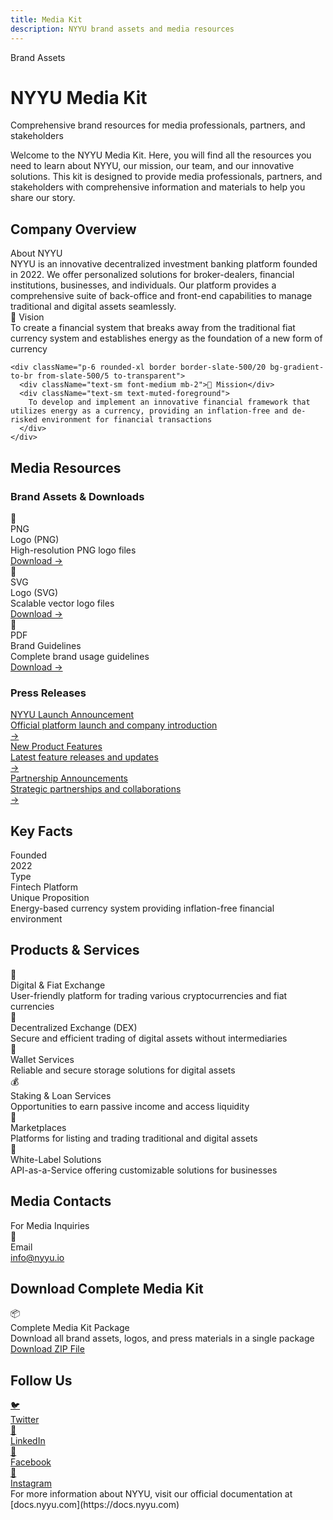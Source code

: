 ```yaml
---
title: Media Kit
description: NYYU brand assets and media resources
---
```



<div className="relative overflow-hidden rounded-2xl bg-gradient-to-br from-slate-500/10 via-gray-500/5 to-background p-12 border border-slate-500/20 mb-8">
  <div className="relative z-10">
    <div className="inline-block px-4 py-1.5 rounded-full bg-slate-500/10 border border-slate-500/20 text-sm font-medium mb-4">
      Brand Assets
    </div>
    <h1 className="text-4xl md:text-5xl font-bold mb-4 bg-gradient-to-r from-foreground to-foreground/70 bg-clip-text text-transparent">
      NYYU Media Kit
    </h1>
    <p className="text-xl text-muted-foreground mb-0 max-w-3xl">
      Comprehensive brand resources for media professionals, partners, and stakeholders
    </p>
  </div>
  <div className="absolute top-0 right-0 w-96 h-96 bg-slate-500/5 rounded-full blur-3xl"></div>
  <div className="absolute bottom-0 left-0 w-96 h-96 bg-gray-500/5 rounded-full blur-3xl"></div>
</div>

Welcome to the NYYU Media Kit. Here, you will find all the resources you need to learn about NYYU, our mission, our team, and our innovative solutions. This kit is designed to provide media professionals, partners, and stakeholders with comprehensive information and materials to help you share our story.

## Company Overview

<div className="grid grid-cols-1 md:grid-cols-2 gap-6 my-8">
  <div className="p-6 rounded-xl border border-slate-500/20 bg-gradient-to-br from-slate-500/5 to-transparent">
    <div className="text-sm text-muted-foreground mb-2">About NYYU</div>
    <div className="text-base leading-relaxed">
      NYYU is an innovative decentralized investment banking platform founded in 2022. We offer personalized solutions for broker-dealers, financial institutions, businesses, and individuals. Our platform provides a comprehensive suite of back-office and front-end capabilities to manage traditional and digital assets seamlessly.
    </div>
  </div>

  <div className="space-y-4">
    <div className="p-6 rounded-xl border border-slate-500/20 bg-gradient-to-br from-gray-500/5 to-transparent">
      <div className="text-sm font-medium mb-2">🎯 Vision</div>
      <div className="text-sm text-muted-foreground">
        To create a financial system that breaks away from the traditional fiat currency system and establishes energy as the foundation of a new form of currency
      </div>
    </div>

    <div className="p-6 rounded-xl border border-slate-500/20 bg-gradient-to-br from-slate-500/5 to-transparent">
      <div className="text-sm font-medium mb-2">🚀 Mission</div>
      <div className="text-sm text-muted-foreground">
        To develop and implement an innovative financial framework that utilizes energy as a currency, providing an inflation-free and de-risked environment for financial transactions
      </div>
    </div>
  </div>
</div>

## Media Resources

### Brand Assets & Downloads

<div className="grid grid-cols-1 md:grid-cols-2 lg:grid-cols-3 gap-4 my-6">
  <div className="p-6 rounded-xl border border-border bg-muted/30 hover:bg-muted/50 transition-all">
    <div className="flex items-center justify-between mb-4">
      <div className="w-12 h-12 rounded-lg bg-slate-500/20 flex items-center justify-center">
        <span className="text-2xl">🎨</span>
      </div>
      <div className="px-3 py-1 rounded-full bg-slate-500/10 text-xs font-medium">PNG</div>
    </div>
    <div className="font-bold mb-2">Logo (PNG)</div>
    <div className="text-sm text-muted-foreground mb-4">High-resolution PNG logo files</div>
    <a href="https://nyyu.io/media/nyyu-logo.png" className="text-sm text-primary hover:underline">
      Download →
    </a>
  </div>

  <div className="p-6 rounded-xl border border-border bg-muted/30 hover:bg-muted/50 transition-all">
    <div className="flex items-center justify-between mb-4">
      <div className="w-12 h-12 rounded-lg bg-slate-500/20 flex items-center justify-center">
        <span className="text-2xl">📐</span>
      </div>
      <div className="px-3 py-1 rounded-full bg-slate-500/10 text-xs font-medium">SVG</div>
    </div>
    <div className="font-bold mb-2">Logo (SVG)</div>
    <div className="text-sm text-muted-foreground mb-4">Scalable vector logo files</div>
    <a href="https://nyyu.io/media/nyyu-logo.svg" className="text-sm text-primary hover:underline">
      Download →
    </a>
  </div>

  <div className="p-6 rounded-xl border border-border bg-muted/30 hover:bg-muted/50 transition-all">
    <div className="flex items-center justify-between mb-4">
      <div className="w-12 h-12 rounded-lg bg-slate-500/20 flex items-center justify-center">
        <span className="text-2xl">📘</span>
      </div>
      <div className="px-3 py-1 rounded-full bg-slate-500/10 text-xs font-medium">PDF</div>
    </div>
    <div className="font-bold mb-2">Brand Guidelines</div>
    <div className="text-sm text-muted-foreground mb-4">Complete brand usage guidelines</div>
    <a href="https://nyyu.io/media/brand-guidelines.pdf" className="text-sm text-primary hover:underline">
      Download →
    </a>
  </div>
</div>

### Press Releases

<div className="space-y-3 my-6">
  <a href="https://nyyu.io/media/launch-announcement" className="block p-4 rounded-lg border border-border bg-muted/30 hover:bg-muted/50 transition-all">
    <div className="flex items-center justify-between">
      <div className="flex-1">
        <div className="font-bold mb-1">NYYU Launch Announcement</div>
        <div className="text-sm text-muted-foreground">Official platform launch and company introduction</div>
      </div>
      <div className="text-muted-foreground">→</div>
    </div>
  </a>

  <a href="https://nyyu.io/media/product-features" className="block p-4 rounded-lg border border-border bg-muted/30 hover:bg-muted/50 transition-all">
    <div className="flex items-center justify-between">
      <div className="flex-1">
        <div className="font-bold mb-1">New Product Features</div>
        <div className="text-sm text-muted-foreground">Latest feature releases and updates</div>
      </div>
      <div className="text-muted-foreground">→</div>
    </div>
  </a>

  <a href="https://nyyu.io/media/partnership-announcements" className="block p-4 rounded-lg border border-border bg-muted/30 hover:bg-muted/50 transition-all">
    <div className="flex items-center justify-between">
      <div className="flex-1">
        <div className="font-bold mb-1">Partnership Announcements</div>
        <div className="text-sm text-muted-foreground">Strategic partnerships and collaborations</div>
      </div>
      <div className="text-muted-foreground">→</div>
    </div>
  </a>
</div>

## Key Facts

<div className="grid grid-cols-1 md:grid-cols-2 gap-4 my-8">
  <div className="p-6 rounded-xl border border-slate-500/20 bg-gradient-to-br from-slate-500/5 to-transparent">
    <div className="grid grid-cols-2 gap-4">
      <div>
        <div className="text-sm text-muted-foreground mb-1">Founded</div>
        <div className="font-bold text-lg">2022</div>
      </div>
      <div>
        <div className="text-sm text-muted-foreground mb-1">Type</div>
        <div className="font-bold text-lg">Fintech Platform</div>
      </div>
    </div>
  </div>

  <div className="p-6 rounded-xl border border-slate-500/20 bg-gradient-to-br from-gray-500/5 to-transparent">
    <div className="text-sm text-muted-foreground mb-2">Unique Proposition</div>
    <div className="text-sm font-medium">
      Energy-based currency system providing inflation-free financial environment
    </div>
  </div>
</div>

## Products & Services

<div className="grid grid-cols-1 md:grid-cols-2 gap-4 my-6">
  <div className="p-5 rounded-lg border border-border bg-muted/30">
    <div className="flex items-center gap-3 mb-2">
      <span className="text-xl">💱</span>
      <div className="font-bold text-sm">Digital & Fiat Exchange</div>
    </div>
    <div className="text-xs text-muted-foreground">
      User-friendly platform for trading various cryptocurrencies and fiat currencies
    </div>
  </div>

  <div className="p-5 rounded-lg border border-border bg-muted/30">
    <div className="flex items-center gap-3 mb-2">
      <span className="text-xl">🔄</span>
      <div className="font-bold text-sm">Decentralized Exchange (DEX)</div>
    </div>
    <div className="text-xs text-muted-foreground">
      Secure and efficient trading of digital assets without intermediaries
    </div>
  </div>

  <div className="p-5 rounded-lg border border-border bg-muted/30">
    <div className="flex items-center gap-3 mb-2">
      <span className="text-xl">👛</span>
      <div className="font-bold text-sm">Wallet Services</div>
    </div>
    <div className="text-xs text-muted-foreground">
      Reliable and secure storage solutions for digital assets
    </div>
  </div>

  <div className="p-5 rounded-lg border border-border bg-muted/30">
    <div className="flex items-center gap-3 mb-2">
      <span className="text-xl">💰</span>
      <div className="font-bold text-sm">Staking & Loan Services</div>
    </div>
    <div className="text-xs text-muted-foreground">
      Opportunities to earn passive income and access liquidity
    </div>
  </div>

  <div className="p-5 rounded-lg border border-border bg-muted/30">
    <div className="flex items-center gap-3 mb-2">
      <span className="text-xl">🏪</span>
      <div className="font-bold text-sm">Marketplaces</div>
    </div>
    <div className="text-xs text-muted-foreground">
      Platforms for listing and trading traditional and digital assets
    </div>
  </div>

  <div className="p-5 rounded-lg border border-border bg-muted/30">
    <div className="flex items-center gap-3 mb-2">
      <span className="text-xl">🎨</span>
      <div className="font-bold text-sm">White-Label Solutions</div>
    </div>
    <div className="text-xs text-muted-foreground">
      API-as-a-Service offering customizable solutions for businesses
    </div>
  </div>
</div>

## Media Contacts

<div className="p-6 rounded-xl border border-slate-500/30 bg-gradient-to-r from-slate-500/10 to-gray-500/10 my-8">
  <div className="font-bold text-lg mb-4">For Media Inquiries</div>
  <div className="space-y-3">
    <div className="flex items-center gap-3">
      <div className="w-10 h-10 rounded-lg bg-slate-500/20 flex items-center justify-center">
        <span className="text-lg">📧</span>
      </div>
      <div>
        <div className="text-sm text-muted-foreground">Email</div>
        <a href="mailto:info@nyyu.io" className="text-sm font-medium text-primary hover:underline">
          info@nyyu.io
        </a>
      </div>
    </div>
  </div>
</div>

## Download Complete Media Kit

<div className="p-8 rounded-xl border border-slate-500/30 bg-gradient-to-br from-slate-500/10 via-gray-500/5 to-background text-center my-8">
  <div className="text-4xl mb-4">📦</div>
  <div className="font-bold text-xl mb-2">Complete Media Kit Package</div>
  <div className="text-muted-foreground mb-6">
    Download all brand assets, logos, and press materials in a single package
  </div>
  <a href="https://nyyu.io/media/nyyu-media-kit.zip" className="inline-block px-6 py-3 rounded-lg bg-gradient-to-r from-slate-500/20 to-gray-500/20 hover:from-slate-500/30 hover:to-gray-500/30 border border-slate-500/30 font-medium transition-all">
    Download ZIP File
  </a>
</div>

## Follow Us

<div className="grid grid-cols-2 md:grid-cols-4 gap-4 my-8">
  <a href="https://twitter.com/nyyuio" className="p-4 rounded-lg border border-border bg-muted/30 hover:bg-muted/50 transition-all text-center">
    <div className="text-2xl mb-2">🐦</div>
    <div className="text-sm font-medium">Twitter</div>
  </a>

  <a href="https://linkedin.com/company/nyyu" className="p-4 rounded-lg border border-border bg-muted/30 hover:bg-muted/50 transition-all text-center">
    <div className="text-2xl mb-2">💼</div>
    <div className="text-sm font-medium">LinkedIn</div>
  </a>

  <a href="https://facebook.com/nyyu.io" className="p-4 rounded-lg border border-border bg-muted/30 hover:bg-muted/50 transition-all text-center">
    <div className="text-2xl mb-2">📘</div>
    <div className="text-sm font-medium">Facebook</div>
  </a>

  <a href="https://instagram.com/nyyu.io" className="p-4 rounded-lg border border-border bg-muted/30 hover:bg-muted/50 transition-all text-center">
    <div className="text-2xl mb-2">📸</div>
    <div className="text-sm font-medium">Instagram</div>
  </a>
</div>

<Callout type="info" className="mt-8">
For more information about NYYU, visit our official documentation at [docs.nyyu.com](https://docs.nyyu.com)
</Callout>
